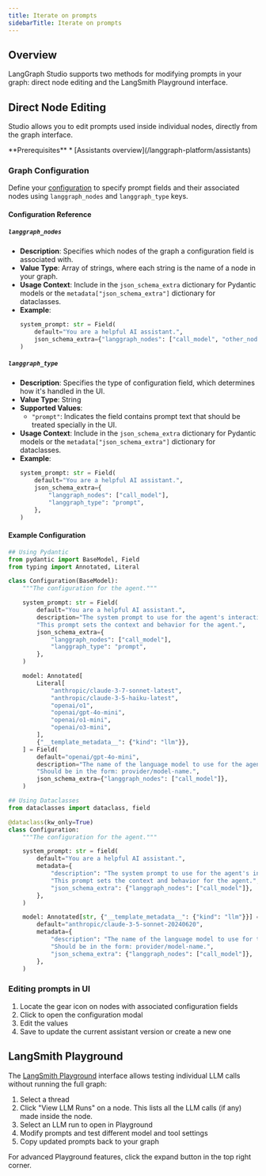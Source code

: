 ```yaml
---
title: Iterate on prompts
sidebarTitle: Iterate on prompts
---
```

## Overview

LangGraph Studio supports two methods for modifying prompts in your graph: direct node editing and the LangSmith Playground interface.

## Direct Node Editing

Studio allows you to edit prompts used inside individual nodes, directly from the graph interface.

<Info>
  **Prerequisites**
  * [Assistants overview](/langgraph-platform/assistants)
</Info>

### Graph Configuration

Define your [configuration](https://langchain-ai.github.io/langgraph/how-tos/configuration/) to specify prompt fields and their associated nodes using `langgraph_nodes` and `langgraph_type` keys.

#### Configuration Reference

##### `langgraph_nodes`

* **Description**: Specifies which nodes of the graph a configuration field is associated with.
* **Value Type**: Array of strings, where each string is the name of a node in your graph.
* **Usage Context**: Include in the `json_schema_extra` dictionary for Pydantic models or the `metadata["json_schema_extra"]` dictionary for dataclasses.
* **Example**:
  ```python
  system_prompt: str = Field(
      default="You are a helpful AI assistant.",
      json_schema_extra={"langgraph_nodes": ["call_model", "other_node"]},
  )
  ```

##### `langgraph_type`

* **Description**: Specifies the type of configuration field, which determines how it's handled in the UI.
* **Value Type**: String
* **Supported Values**:
  * `"prompt"`: Indicates the field contains prompt text that should be treated specially in the UI.
* **Usage Context**: Include in the `json_schema_extra` dictionary for Pydantic models or the `metadata["json_schema_extra"]` dictionary for dataclasses.
* **Example**:
  ```python
  system_prompt: str = Field(
      default="You are a helpful AI assistant.",
      json_schema_extra={
          "langgraph_nodes": ["call_model"],
          "langgraph_type": "prompt",
      },
  )
  ```

#### Example Configuration

```python
## Using Pydantic
from pydantic import BaseModel, Field
from typing import Annotated, Literal

class Configuration(BaseModel):
    """The configuration for the agent."""

    system_prompt: str = Field(
        default="You are a helpful AI assistant.",
        description="The system prompt to use for the agent's interactions. "
        "This prompt sets the context and behavior for the agent.",
        json_schema_extra={
            "langgraph_nodes": ["call_model"],
            "langgraph_type": "prompt",
        },
    )

    model: Annotated[
        Literal[
            "anthropic/claude-3-7-sonnet-latest",
            "anthropic/claude-3-5-haiku-latest",
            "openai/o1",
            "openai/gpt-4o-mini",
            "openai/o1-mini",
            "openai/o3-mini",
        ],
        {"__template_metadata__": {"kind": "llm"}},
    ] = Field(
        default="openai/gpt-4o-mini",
        description="The name of the language model to use for the agent's main interactions. "
        "Should be in the form: provider/model-name.",
        json_schema_extra={"langgraph_nodes": ["call_model"]},
    )

## Using Dataclasses
from dataclasses import dataclass, field

@dataclass(kw_only=True)
class Configuration:
    """The configuration for the agent."""

    system_prompt: str = field(
        default="You are a helpful AI assistant.",
        metadata={
            "description": "The system prompt to use for the agent's interactions. "
            "This prompt sets the context and behavior for the agent.",
            "json_schema_extra": {"langgraph_nodes": ["call_model"]},
        },
    )

    model: Annotated[str, {"__template_metadata__": {"kind": "llm"}}] = field(
        default="anthropic/claude-3-5-sonnet-20240620",
        metadata={
            "description": "The name of the language model to use for the agent's main interactions. "
            "Should be in the form: provider/model-name.",
            "json_schema_extra": {"langgraph_nodes": ["call_model"]},
        },
    )

```

### Editing prompts in UI

1. Locate the gear icon on nodes with associated configuration fields
2. Click to open the configuration modal
3. Edit the values
4. Save to update the current assistant version or create a new one

## LangSmith Playground

The [LangSmith Playground](https://docs.smith.langchain.com/langsmith/create-a-prompt) interface allows testing individual LLM calls without running the full graph:

1. Select a thread
2. Click "View LLM Runs" on a node. This lists all the LLM calls (if any) made inside the node.
3. Select an LLM run to open in Playground
4. Modify prompts and test different model and tool settings
5. Copy updated prompts back to your graph

For advanced Playground features, click the expand button in the top right corner.
